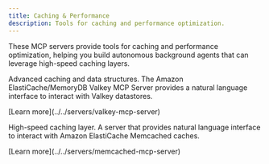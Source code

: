 ```yaml
---
title: Caching & Performance
description: Tools for caching and performance optimization.
---
```



These MCP servers provide tools for caching and performance optimization, helping you build autonomous background agents that can leverage high-speed caching layers.

<CardGrid>
  <Card title="Amazon ElastiCache / MemoryDB for Valkey MCP Server" icon="seti:db">
    <div>
      <p>Advanced caching and data structures. The Amazon ElastiCache/MemoryDB Valkey MCP Server provides a natural language interface to interact with Valkey datastores.</p>
      <p class="tool-details">[Learn more](../../servers/valkey-mcp-server)</p>
      <Badge text="Valkey" size="small"/>
    </div>
  </Card>
  
  <Card title="Amazon ElastiCache for Memcached MCP Server" icon="seti:db">
    <div>
      <p>High-speed caching layer. A server that provides natural language interface to interact with Amazon ElastiCache Memcached caches.</p>
      <p class="tool-details">[Learn more](../../servers/memcached-mcp-server)</p>
      <Badge text="Memcached" size="small"/>
    </div>
  </Card>
</CardGrid>
